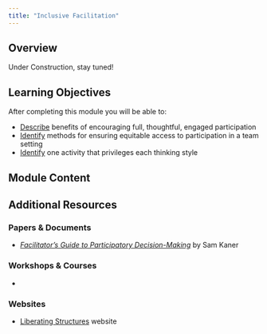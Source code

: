 ```yaml
---
title: "Inclusive Facilitation"
---
```


## Overview

Under Construction, stay tuned!

## Learning Objectives

After completing this module you will be able to: 

- <u>Describe</u> benefits of encouraging full, thoughtful, engaged participation
- <u>Identify</u> methods for ensuring equitable access to participation in a team setting
- <u>Identify</u> one activity that privileges each thinking style


## Module Content



## Additional Resources

### Papers & Documents

- _[Facilitator's Guide to Participatory Decision-Making](https://bookshop.org/p/books/facilitator-s-guide-to-participatory-decision-making-sam-kaner/11179446?ean=9781118404959)_ by Sam Kaner

### Workshops & Courses

- 

### Websites

- [Liberating Structures](https://www.liberatingstructures.com/) website
